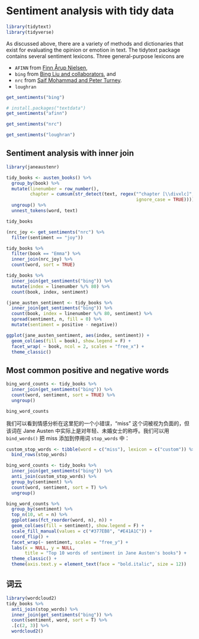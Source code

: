 

# Sentiment analysis with tidy data  

```r
library(tidytext)
library(tidyverse)  
```

As discussed above, there are a variety of methods and dictionaries that exist for evaluating the opinion or emotion in text. The tidytext package contains several sentiment lexicons. Three general-purpose lexicons are

* `AFINN` from [Finn Årup Nielsen](http://www2.imm.dtu.dk/pubdb/views/publication_details.php?id=6010),
* `bing` from [Bing Liu and collaborators](https://www.cs.uic.edu/~liub/FBS/sentiment-analysis.html), and
* `nrc` from [Saif Mohammad and Peter Turney](http://saifmohammad.com/WebPages/NRC-Emotion-Lexicon.htm).  
* `loughran`  


```r
get_sentiments("bing")
```

```r
# install.packages("textdata")
get_sentiments("afinn")
```

```r
get_sentiments("nrc")
```


```r
get_sentiments("loughran")
```


## Sentiment analysis with inner join  

```r
library(janeaustenr)  

tidy_books <- austen_books() %>%
  group_by(book) %>%
  mutate(linenumber = row_number(),
         chapter = cumsum(str_detect(text, regex("^chapter [\\divxlc]", 
                                                 ignore_case = TRUE)))) %>%
  ungroup() %>%
  unnest_tokens(word, text)

```


```r
tidy_books
```


```r
(nrc_joy <- get_sentiments("nrc") %>%
  filter(sentiment == "joy"))
```

```r
tidy_books %>%
  filter(book == "Emma") %>%
  inner_join(nrc_joy) %>%
  count(word, sort = TRUE)
```



```r
tidy_books %>%
  inner_join(get_sentiments("bing")) %>% 
  mutate(index = linenumber %/% 80) %>% 
  count(book, index, sentiment)
```


```r
(jane_austen_sentiment <- tidy_books %>%
  inner_join(get_sentiments("bing")) %>%
  count(book, index = linenumber %/% 80, sentiment) %>%
  spread(sentiment, n, fill = 0) %>%
  mutate(sentiment = positive - negative))
```


```r
ggplot(jane_austen_sentiment, aes(index, sentiment)) + 
  geom_col(aes(fill = book), show.legend = F) + 
  facet_wrap( ~ book, ncol = 2, scales = "free_x") + 
  theme_classic() 
```






## Most common positive and negative words 

```r
bing_word_counts <- tidy_books %>%
  inner_join(get_sentiments("bing")) %>%
  count(word, sentiment, sort = TRUE) %>%
  ungroup()
```


```r
bing_word_counts
```

我们可以看到情感分析在这里犯的一个小错误，“miss” 这个词被视为负面的，但该词在 Jane Austen 中实际上是对年轻、未婚女士的称呼。我们可以用 `bind_words()` 把 miss 添加到停用词 `stop_words` 中：  

```r
custom_stop_words <- tibble(word = c("miss"), lexicon = c("custom")) %>% 
  bind_rows(stop_words)

bing_word_counts <- tidy_books %>%
  inner_join(get_sentiments("bing")) %>% 
  anti_join(custom_stop_words) %>%
  group_by(sentiment) %>%
  count(word, sentiment, sort = T) %>% 
  ungroup()
```

```r
bing_word_counts %>%
  group_by(sentiment) %>% 
  top_n(10, wt = n) %>%
  ggplot(aes(fct_reorder(word, n), n)) + 
  geom_col(aes(fill = sentiment), show.legend = F) + 
  scale_fill_manual(values = c("#377EB8", "#E41A1C")) + 
  coord_flip() + 
  facet_wrap(~ sentiment, scales = "free_y") + 
  labs(x = NULL, y = NULL,
       title = "Top 10 words of sentiment in Jane Austen's books") + 
  theme_classic() + 
  theme(axis.text.y = element_text(face = "bold.italic", size = 12))
```


## 词云  


```r
library(wordcloud2)
tidy_books %>% 
  anti_join(stop_words) %>% 
  inner_join(get_sentiments("bing")) %>% 
  count(sentiment, word, sort = T) %>% 
  .[c(2, 3)] %>% 
  wordcloud2()
```






